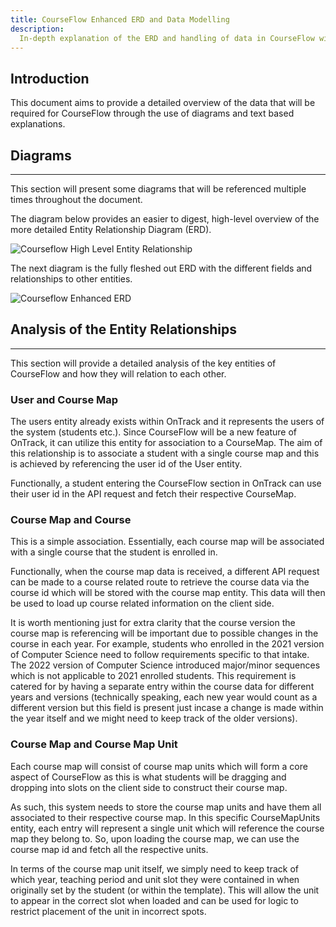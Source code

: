 ```yaml
---
title: CourseFlow Enhanced ERD and Data Modelling
description:
  In-depth explanation of the ERD and handling of data in CourseFlow within the context of OnTrack.
---
```


## Introduction

This document aims to provide a detailed overview of the data that will be required for CourseFlow
through the use of diagrams and text based explanations.

## Diagrams

---

This section will present some diagrams that will be referenced multiple times throughout the
document.

The diagram below provides an easier to digest, high-level overview of the more detailed Entity
Relationship Diagram (ERD).

![Courseflow High Level Entity Relationship](/courseflow-high-level-entity-relationship.png)

The next diagram is the fully fleshed out ERD with the different fields and relationships to other
entities.

![Courseflow Enhanced ERD](/courseflow-enhanced-erd.png)

## Analysis of the Entity Relationships

---

This section will provide a detailed analysis of the key entities of CourseFlow and how they will
relation to each other.

### User and Course Map

The users entity already exists within OnTrack and it represents the users of the system (students
etc.). Since CourseFlow will be a new feature of OnTrack, it can utilize this entity for association
to a CourseMap. The aim of this relationship is to associate a student with a single course map and
this is achieved by referencing the user id of the User entity.

Functionally, a student entering the CourseFlow section in OnTrack can use their user id in the API
request and fetch their respective CourseMap.

### Course Map and Course

This is a simple association. Essentially, each course map will be associated with a single course
that the student is enrolled in.

Functionally, when the course map data is received, a different API request can be made to a course
related route to retrieve the course data via the course id which will be stored with the course map
entity. This data will then be used to load up course related information on the client side.

It is worth mentioning just for extra clarity that the course version the course map is referencing
will be important due to possible changes in the course in each year. For example, students who
enrolled in the 2021 version of Computer Science need to follow requirements specific to that
intake. The 2022 version of Computer Science introduced major/minor sequences which is not
applicable to 2021 enrolled students. This requirement is catered for by having a separate entry within the
course data for different years and versions (technically speaking, each new year would count as a
different version but this field is present just incase a change is made within the year itself and we might need
to keep track of the older versions).

### Course Map and Course Map Unit

Each course map will consist of course map units which will form a core aspect of CourseFlow as this
is what students will be dragging and dropping into slots on the client side to construct their
course map.

As such, this system needs to store the course map units and have them all associated to their
respective course map. In this specific CourseMapUnits entity, each entry will represent a single
unit which will reference the course map they belong to. So, upon loading the course map, we can use
the course map id and fetch all the respective units.

In terms of the course map unit itself, we simply need to keep track of which year, teaching period
and unit slot they were contained in when originally set by the student (or within the template).
This will allow the unit to appear in the correct slot when loaded and can be used for logic to
restrict placement of the unit in incorrect spots.
